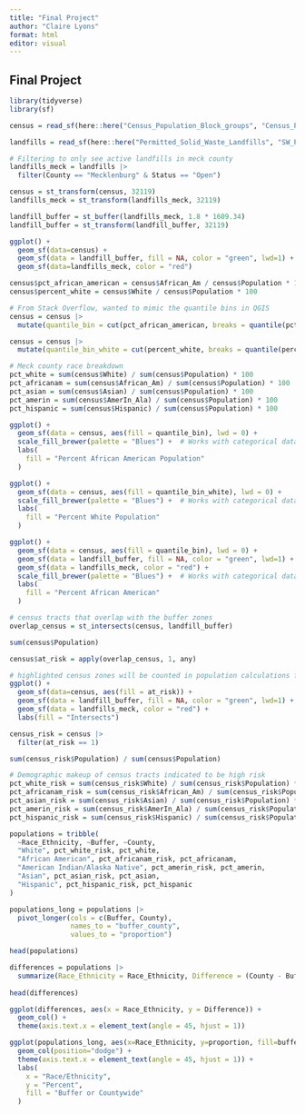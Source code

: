 ```yaml
---
title: "Final Project"
author: "Claire Lyons"
format: html
editor: visual
---
```


## Final Project

```r
library(tidyverse)
library(sf)
```

```r
census = read_sf(here::here("Census_Population_Block_groups", "Census_Population_Block_Groups.shp"))

landfills = read_sf(here::here("Permitted_Solid_Waste_Landfills", "SW_PermittedSolidWasteLandfills.shp"))

```

```r
# Filtering to only see active landfills in meck county
landfills_meck = landfills |>
  filter(County == "Mecklenburg" & Status == "Open")

```

```r
census = st_transform(census, 32119)
landfills_meck = st_transform(landfills_meck, 32119)
```

```r
landfill_buffer = st_buffer(landfills_meck, 1.8 * 1609.34)
landfill_buffer = st_transform(landfill_buffer, 32119)
```

```r
ggplot() +
  geom_sf(data=census) +
  geom_sf(data = landfill_buffer, fill = NA, color = "green", lwd=1) +
  geom_sf(data=landfills_meck, color = "red")
```

```r
census$pct_african_american = census$African_Am / census$Population * 100
census$percent_white = census$White / census$Population * 100

# From Stack Overflow, wanted to mimic the quantile bins in QGIS
census = census |>
  mutate(quantile_bin = cut(pct_african_american, breaks = quantile(pct_african_american, probs = seq(0,1,by=0.2), na.rm=TRUE), include.lowest =TRUE))

census = census |>
  mutate(quantile_bin_white = cut(percent_white, breaks = quantile(percent_white, probs = seq(0,1,by=0.2), na.rm=TRUE), include.lowest =TRUE))
```

```r
# Meck county race breakdown
pct_white = sum(census$White) / sum(census$Population) * 100
pct_africanam = sum(census$African_Am) / sum(census$Population) * 100
pct_asian = sum(census$Asian) / sum(census$Population) * 100
pct_amerin = sum(census$AmerIn_Ala) / sum(census$Population) * 100
pct_hispanic = sum(census$Hispanic) / sum(census$Population) * 100
```

```r
ggplot() +
  geom_sf(data = census, aes(fill = quantile_bin), lwd = 0) +
  scale_fill_brewer(palette = "Blues") +  # Works with categorical data
  labs(
    fill = "Percent African American Population"
  )
```

```r
ggplot() +
  geom_sf(data = census, aes(fill = quantile_bin_white), lwd = 0) +
  scale_fill_brewer(palette = "Blues") +  # Works with categorical data
  labs(
    fill = "Percent White Population"
  )
```

```r
ggplot() +
  geom_sf(data = census, aes(fill = quantile_bin), lwd = 0) +
  geom_sf(data = landfill_buffer, fill = NA, color = "green", lwd=1) +
  geom_sf(data = landfills_meck, color = "red") +
  scale_fill_brewer(palette = "Blues") +  # Works with categorical data
  labs(
    fill = "Percent African American"
  )
```

```r
# census tracts that overlap with the buffer zones
overlap_census = st_intersects(census, landfill_buffer)

sum(census$Population)
```

```r
census$at_risk = apply(overlap_census, 1, any)

# highlighted census zones will be counted in population calculations for at-risk tracts
ggplot() +
  geom_sf(data=census, aes(fill = at_risk)) +
  geom_sf(data = landfill_buffer, fill = NA, color = "green", lwd=1) +
  geom_sf(data = landfills_meck, color = "red") +
  labs(fill = "Intersects")
```

```r
census_risk = census |>
  filter(at_risk == 1)

sum(census_risk$Population) / sum(census$Population)

```

```r
# Demographic makeup of census tracts indicated to be high risk
pct_white_risk = sum(census_risk$White) / sum(census_risk$Population) * 100
pct_africanam_risk = sum(census_risk$African_Am) / sum(census_risk$Population) * 100
pct_asian_risk = sum(census_risk$Asian) / sum(census_risk$Population) * 100
pct_amerin_risk = sum(census_risk$AmerIn_Ala) / sum(census_risk$Population) * 100
pct_hispanic_risk = sum(census_risk$Hispanic) / sum(census_risk$Population) * 100
```

```r
populations = tribble(
  ~Race_Ethnicity, ~Buffer, ~County,
  "White", pct_white_risk, pct_white,
  "African American", pct_africanam_risk, pct_africanam,
  "American Indian/Alaska Native", pct_amerin_risk, pct_amerin,
  "Asian", pct_asian_risk, pct_asian,
  "Hispanic", pct_hispanic_risk, pct_hispanic
)

populations_long = populations |>
  pivot_longer(cols = c(Buffer, County),
               names_to = "buffer_county",
               values_to = "proportion")

head(populations)
```

```r
differences = populations |>
  summarize(Race_Ethnicity = Race_Ethnicity, Difference = (County - Buffer))
  
head(differences)
```

```r
ggplot(differences, aes(x = Race_Ethnicity, y = Difference)) +
  geom_col() +
  theme(axis.text.x = element_text(angle = 45, hjust = 1))
```

```r
ggplot(populations_long, aes(x=Race_Ethnicity, y=proportion, fill=buffer_county)) +
  geom_col(position="dodge") +
  theme(axis.text.x = element_text(angle = 45, hjust = 1)) +
  labs(
    x = "Race/Ethnicity",
    y = "Percent",
    fill = "Buffer or Countywide"
  )
```
